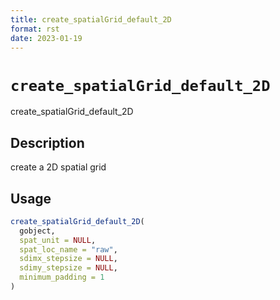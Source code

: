 ```yaml
--- 
title: create_spatialGrid_default_2D 
format: rst 
date: 2023-01-19 
--- 
```

# `create_spatialGrid_default_2D`

create_spatialGrid_default_2D


## Description

create a 2D spatial grid


## Usage

```r
create_spatialGrid_default_2D(
  gobject,
  spat_unit = NULL,
  spat_loc_name = "raw",
  sdimx_stepsize = NULL,
  sdimy_stepsize = NULL,
  minimum_padding = 1
)
```


